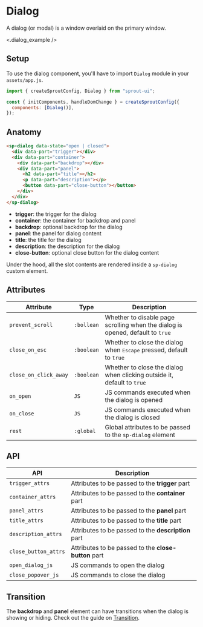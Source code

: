 # Dialog

A dialog (or modal) is a window overlaid on the primary window.

<div>
  <.dialog_example />
</div>

## Setup

To use the dialog component, you'll have to import `Dialog` module in your `assets/app.js`.

```js
import { createSproutConfig, Dialog } from "sprout-ui";

const { initComponents, handleDomChange } = createSproutConfig({
  components: [Dialog()],
});
```

## Anatomy

```html
<sp-dialog data-state="open | closed">
  <div data-part="trigger"></div>
  <div data-part="container">
    <div data-part="backdrop"></div>
    <div data-part="panel">
      <h2 data-part="title"></h2>
      <p data-part="description"></p>
      <button data-part="close-button"></button>
    </div>
  </div>
</sp-dialog>
```

- **trigger**: the trigger for the dialog
- **container**: the container for backdrop and panel
- **backdrop**: optional backdrop for the dialog
- **panel**: the panel for dialog content
- **title**: the title for the dialog
- **description**: the description for the dialog
- **close-button**: optional close button for the dialog content

Under the hood, all the slot contents are rendered inside a `sp-dialog` custom element.

## Attributes

| Attribute             | Type       | Description                                                                    |
| --------------------- | ---------- | ------------------------------------------------------------------------------ |
| `prevent_scroll`      | `:bollean` | Whether to disable page scrolling when the dialog is opened, default to `true` |
| `close_on_esc`        | `:boolean` | Whether to close the dialog when <kbd>Escape</kbd> pressed, default to `true`  |
| `close_on_click_away` | `:boolean` | Whether to close the dialog when clicking outside it, default to `true`        |
| `on_open`             | `JS`       | JS commands executed when the dialog is opened                                 |
| `on_close`            | `JS`       | JS commands executed when the dialog is closed                                 |
| `rest`                | `:global`  | Global attributes to be passed to the `sp-dialog` element                      |

## API

| API                  | Description                                          |
| -------------------- | ---------------------------------------------------- |
| `trigger_attrs`      | Attributes to be passed to the **trigger** part      |
| `container_attrs`    | Attributes to be passed to the **container** part    |
| `panel_attrs`        | Attributes to be passed to the **panel** part        |
| `title_attrs`        | Attributes to be passed to the **title** part        |
| `description_attrs`  | Attributes to be passed to the **description** part  |
| `close_button_attrs` | Attributes to be passed to the **close-button** part |
| `open_dialog_js`     | JS commands to open the dialog                       |
| `close_popover_js`   | JS commands to close the dialog                      |

## Transition

The **backdrop** and **panel** element can have transitions when the dialog is showing or hiding. Check out the guide on [Transition](/docs/getting-started/transition).
